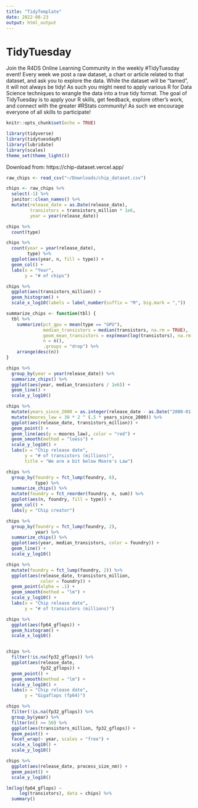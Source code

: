 ```yaml
---
title: "TidyTemplate"
date: 2022-08-23
output: html_output
---
```


# TidyTuesday

Join the R4DS Online Learning Community in the weekly #TidyTuesday event!
Every week we post a raw dataset, a chart or article related to that dataset, and ask you to explore the data.
While the dataset will be “tamed”, it will not always be tidy! As such you might need to apply various R for Data Science techniques to wrangle the data into a true tidy format.
The goal of TidyTuesday is to apply your R skills, get feedback, explore other’s work, and connect with the greater #RStats community!
As such we encourage everyone of all skills to participate!

```r

knitr::opts_chunk$set(echo = TRUE)

library(tidyverse)
library(tidytuesdayR)
library(lubridate)
library(scales)
theme_set(theme_light())
```

Download from:  https://chip-dataset.vercel.app/
```r
raw_chips <- read_csv("~/Downloads/chip_dataset.csv")

chips <- raw_chips %>%
  select(-1) %>%
  janitor::clean_names() %>%
  mutate(release_date = as.Date(release_date),
         transistors = transistors_million * 1e6,
         year = year(release_date))
```

```r
chips %>%
  count(type)

chips %>%
  count(year = year(release_date),
        type) %>%
  ggplot(aes(year, n, fill = type)) +
  geom_col() +
  labs(x = "Year",
       y = "# of chips")

chips %>%
  ggplot(aes(transistors_million)) +
  geom_histogram() +
  scale_x_log10(labels = label_number(suffix = "M", big.mark = ","))

summarize_chips <- function(tbl) {
  tbl %>%
    summarize(pct_gpu = mean(type == "GPU"),
              median_transistors = median(transistors, na.rm = TRUE),
              geom_mean_transistors = exp(mean(log(transistors), na.rm = TRUE)),
              n = n(),
              .groups = "drop") %>%
    arrange(desc(n))
}

chips %>%
  group_by(year = year(release_date)) %>%
  summarize_chips() %>%
  ggplot(aes(year, median_transistors / 1e6)) +
  geom_line() +
  scale_y_log10()

chips %>%
  mutate(years_since_2000 = as.integer(release_date - as.Date("2000-01-01")) / 365) %>%
  mutate(moores_law = 30 * 2 ^ (.5 * years_since_2000)) %>%
  ggplot(aes(release_date, transistors_million)) +
  geom_point() +
  geom_line(aes(y = moores_law), color = "red") +
  geom_smooth(method = "loess") +
  scale_y_log10() +
  labs(x = "Chip release date",
       y = "# of transistors (millions)",
       title = "We are a bit below Moore's Law")

chips %>%
  group_by(foundry = fct_lump(foundry, 6),
           type) %>%
  summarize_chips() %>%
  mutate(foundry = fct_reorder(foundry, n, sum)) %>%
  ggplot(aes(n, foundry, fill = type)) +
  geom_col() +
  labs(y = "Chip creator")

chips %>%
  group_by(foundry = fct_lump(foundry, 2),
           year) %>%
  summarize_chips() %>%
  ggplot(aes(year, median_transistors, color = foundry)) +
  geom_line() +
  scale_y_log10()

chips %>%
  mutate(foundry = fct_lump(foundry, 2)) %>%
  ggplot(aes(release_date, transistors_million,
             color = foundry)) +
  geom_point(alpha = .1) +
  geom_smooth(method = "lm") +
  scale_y_log10() +
  labs(x = "Chip release date",
       y = "# of transistors (millions)")
```

```r
chips %>%
  ggplot(aes(fp64_gflops)) +
  geom_histogram() +
  scale_x_log10()


chips %>%
  filter(!is.na(fp32_gflops)) %>%
  ggplot(aes(release_date,
             fp32_gflops)) +
  geom_point() +
  geom_smooth(method = "lm") +
  scale_y_log10() +
  labs(x = "Chip release date",
       y = "Gigaflops (fp64)")

chips %>%
  filter(!is.na(fp32_gflops)) %>%
  group_by(year) %>%
  filter(n() >= 50) %>%
  ggplot(aes(transistors_million, fp32_gflops)) +
  geom_point() +
  facet_wrap(~ year, scales = "free") +
  scale_x_log10() +
  scale_y_log10()

chips %>%
  ggplot(aes(release_date, process_size_nm)) +
  geom_point() +
  scale_y_log10()

lm(log(fp64_gflops) ~
     log(transistors), data = chips) %>%
  summary()
```





